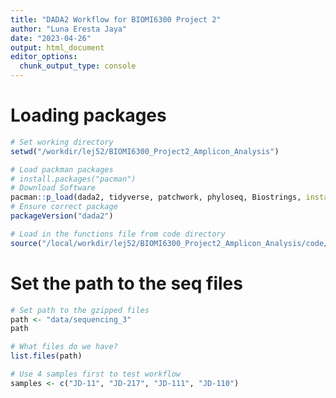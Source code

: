 ```yaml
---
title: "DADA2 Workflow for BIOMI6300 Project 2"
author: "Luna Eresta Jaya"
date: "2023-04-26"
output: html_document
editor_options: 
  chunk_output_type: console
---
```


# Loading packages
```r
# Set working directory
setwd("/workdir/lej52/BIOMI6300_Project2_Amplicon_Analysis")

# Load packman packages
# install.packages("pacman")
# Download Software 
pacman::p_load(dada2, tidyverse, patchwork, phyloseq, Biostrings, install = FALSE)
# Ensure correct package
packageVersion("dada2")

# Load in the functions file from code directory
source("/local/workdir/lej52/BIOMI6300_Project2_Amplicon_Analysis/code/functions.R")
```

# Set the path to the seq files
```r
# Set path to the gzipped files
path <- "data/sequencing_3"
path

# What files do we have?
list.files(path)

# Use 4 samples first to test workflow
samples <- c("JD-11", "JD-217", "JD-111", "JD-110")
```


